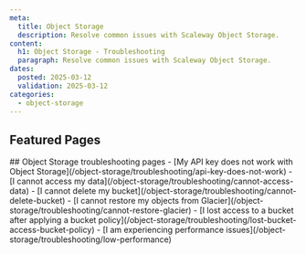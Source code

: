 ```yaml
---
meta:
  title: Object Storage
  description: Resolve common issues with Scaleway Object Storage.
content:
  h1: Object Storage - Troubleshooting
  paragraph: Resolve common issues with Scaleway Object Storage.
dates:
  posted: 2025-03-12
  validation: 2025-03-12
categories:
  - object-storage
---
```


<ProductHeader
  productName="Object Storage troubleshooting"
  productLogo="objectStorage"
  description="Resolve common issues with Scaleway Object Storage."
/>

## Featured Pages
<Grid>
    <DefaultCard
      title="Object Storage FAQ"
      description="General information on Object Storage"
      url="/object-storage/faq"
      label="See more"
    />
    <DefaultCard
      title="Bucket Policies Overview"
      description="Information and examples on Bucket policies."
      url="/object-storage/api-cli/bucket-policy/"
      label="See more"
    />
    <DefaultCard
      title="API calls list"
      description="List of supported API calls."
      url="/object-storage/api-cli/using-api-call-list/"
      label="See more"
    />
</Grid>
<Grid>
    <DefaultCard
      title="Optimize your Object Storage performance"
      description="Tips to optimize your deployment."
      url="/object-storage/reference-content/optimize-object-storage-performance/"
      label="See more"
    />
    <DefaultCard
      title="Amazon S3 and IAM permissions equivalence"
      description="Authorized operations per permissions set."
      url="/object-storage/reference-content/s3-iam-permissions-equivalence/"
      label="See more"
    />
    <DefaultCard
      title="Migrating data from one bucket to another"
      description="Transfer objects between two buckets."
      url="/object-storage/api-cli/migrating-buckets/"
      label="See more"
    />
</Grid>
## Object Storage troubleshooting pages

<LinksList>
  - [My API key does not work with Object Storage](/object-storage/troubleshooting/api-key-does-not-work)
  - [I cannot access my data](/object-storage/troubleshooting/cannot-access-data)
  - [I cannot delete my bucket](/object-storage/troubleshooting/cannot-delete-bucket)
  - [I cannot restore my objects from Glacier](/object-storage/troubleshooting/cannot-restore-glacier)
  - [I lost access to a bucket after applying a bucket policy](/object-storage/troubleshooting/lost-bucket-access-bucket-policy)
  - [I am experiencing performance issues](/object-storage/troubleshooting/low-performance)
</LinksList>
